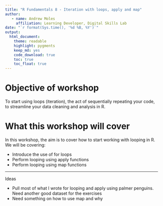 ```yaml
---
title: "R Fundamentals 8 - Iteration with loops, apply and map"
author:
   - name: Andrew Moles
     affiliation: Learning Developer, Digital Skills Lab
date: "`r format(Sys.time(), '%d %B, %Y')`"
output: 
  html_document: 
    theme: readable
    highlight: pygments
    keep_md: yes
    code_download: true
    toc: true
    toc_float: true
---
```


# Objective of workshop

To start using loops (iteration), the act of sequentially repeating your code, to streamline your data cleaning and analysis in R. 

# What this workshop will cover

In this workshop, the aim is to cover how to start working with looping in R. We will be covering:

-   Introduce the use of for loops
-   Perform looping using apply functions
-   Perform looping using map functions

------------------------------------------------------------------------


Ideas

- Pull most of what I wrote for looping and apply using palmer penguins. Need another good dataset for the exercises
- Need something on how to use map and why

